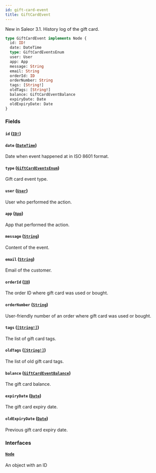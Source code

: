 ```yaml
---
id: gift-card-event
title: GiftCardEvent
---
```


New in Saleor 3.1. History log of the gift card.

```graphql
type GiftCardEvent implements Node {
  id: ID!
  date: DateTime
  type: GiftCardEventsEnum
  user: User
  app: App
  message: String
  email: String
  orderId: ID
  orderNumber: String
  tags: [String!]
  oldTags: [String!]
  balance: GiftCardEventBalance
  expiryDate: Date
  oldExpiryDate: Date
}
```

### Fields

#### `id` ([`ID!`](../../../developer/api-reference/scalars/id))

#### `date` ([`DateTime`](../../../developer/api-reference/scalars/date-time))

Date when event happened at in ISO 8601 format.

#### `type` ([`GiftCardEventsEnum`](../../../developer/api-reference/enums/gift-card-events-enum))

Gift card event type.

#### `user` ([`User`](../../../developer/api-reference/objects/user))

User who performed the action.

#### `app` ([`App`](../../../developer/api-reference/objects/app))

App that performed the action.

#### `message` ([`String`](../../../developer/api-reference/scalars/string))

Content of the event.

#### `email` ([`String`](../../../developer/api-reference/scalars/string))

Email of the customer.

#### `orderId` ([`ID`](../../../developer/api-reference/scalars/id))

The order ID where gift card was used or bought.

#### `orderNumber` ([`String`](../../../developer/api-reference/scalars/string))

User-friendly number of an order where gift card was used or bought.

#### `tags` ([`[String!]`](../../../developer/api-reference/scalars/string))

The list of gift card tags.

#### `oldTags` ([`[String!]`](../../../developer/api-reference/scalars/string))

The list of old gift card tags.

#### `balance` ([`GiftCardEventBalance`](../../../developer/api-reference/objects/gift-card-event-balance))

The gift card balance.

#### `expiryDate` ([`Date`](../../../developer/api-reference/scalars/date))

The gift card expiry date.

#### `oldExpiryDate` ([`Date`](../../../developer/api-reference/scalars/date))

Previous gift card expiry date.

### Interfaces

#### [`Node`](../../../developer/api-reference/interfaces/node)

An object with an ID
